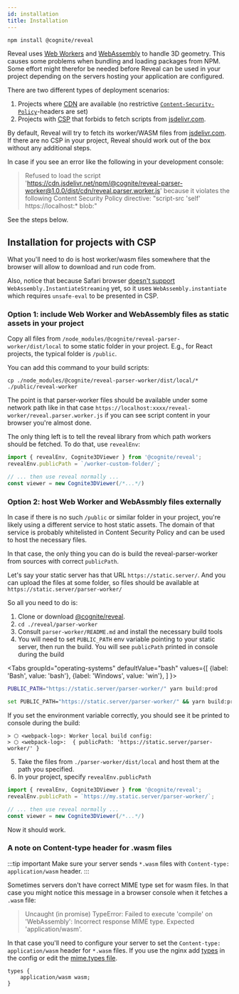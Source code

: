```yaml
---
id: installation
title: Installation
---
```


```bash npm2yarn
npm install @cognite/reveal
```

Reveal uses [Web Workers](https://developer.mozilla.org/en-US/docs/Web/API/Web_Workers_API) and [WebAssembly](https://webassembly.org/) to handle 3D geometry. This causes some problems when bundling and loading packages from NPM. Some effort might therefor be needed before Reveal can be used in your project depending on the servers hosting your application are configured.

There are two different types of deployment scenarios:

1. Projects where [CDN](https://en.wikipedia.org/wiki/Content_delivery_network) are available (no restrictive [`Content-Security-Policy`](https://developer.mozilla.org/en-US/docs/Web/HTTP/CSP)-headers are set)
2. Projects with [CSP](https://developer.mozilla.org/en-US/docs/Web/HTTP/CSP)
that forbids to fetch scripts from [jsdelivr.com](https://www.jsdelivr.com/).

By default, Reveal will try to fetch its worker/WASM files from [jsdelivr.com](https://www.jsdelivr.com/).
If there are no CSP in your project, Reveal should work out of the box without any additional steps.

In case if you see an error like the following in your development console:

> Refused to load the script 'https://cdn.jsdelivr.net/npm/@cognite/reveal-parser-worker@1.0.0/dist/cdn/reveal.parser.worker.js' because it violates the following Content Security Policy directive: "script-src 'self' https://localhost:* blob:"

See the steps below.

## Installation for projects with CSP

What you'll need to do is host worker/wasm files somewhere that the browser will allow to download and run code from.

Also, notice that because Safari browser [doesn't support](https://caniuse.com/#search=instantiateStreaming)
`WebAssembly.InstantiateStreaming` yet, so it uses `WebAssembly.instantiate` which requires
`unsafe-eval` to be presented in CSP.

### Option 1: include Web Worker and WebAssembly files as static assets in your project

Copy all files from `/node_modules/@cognite/reveal-parser-worker/dist/local`
to some static folder in your project. E.g., for React projects, the typical folder is `/public`.

You can add this command to your build scripts:

```
cp ./node_modules/@cognite/reveal-parser-worker/dist/local/* ./public/reveal-worker
```

The point is that parser-worker files should be available under some network path
like in that case `https://localhost:xxxx/reveal-worker/reveal.parser.worker.js` if you can see
script content in your browser you're almost done.

The only thing left is to tell the reveal library from which path workers should be fetched.
To do that, use `revealEnv`:

```js
import { revealEnv, Cognite3DViewer } from '@cognite/reveal';
revealEnv.publicPath = `/worker-custom-folder/`;

// ... then use reveal normally ...
const viewer = new Cognite3DViewer(/*...*/)
```

### Option 2: host Web Worker and WebAssmbly files externally

In case if there is no such `/public` or similar folder in your project, you're likely using a different service
to host static assets. The domain of that service is probably whitelisted in Content Security Policy and can be used to host the necessary files.

In that case, the only thing you can do is build the reveal-parser-worker from sources with correct `publicPath`.

Let's say your static server has that URL `https://static.server/`. And you can upload the files
at some folder, so files should be available at `https://static.server/parser-worker/`

So all you need to do is:

1. Clone or download [@cognite/reveal](https://github.com/cognitedata/reveal).
2. `cd ./reveal/parser-worker`
3. Consult `parser-worker/README.md` and install the necessary build tools
4. You will need to set `PUBLIC_PATH` env variable pointing to your static server,
then run the build. You will see `publicPath` printed in console during the build

<Tabs
  groupId="operating-systems"
  defaultValue="bash"
  values={[
    {label: 'Bash', value: 'bash'},
    {label: 'Windows', value: 'win'},
  ]
}>
<TabItem value="bash">

```bash
PUBLIC_PATH="https://static.server/parser-worker/" yarn build:prod
```
</TabItem>
<TabItem value="win">

```bash
set PUBLIC_PATH="https://static.server/parser-worker/" && yarn build:prod
```
</TabItem>
</Tabs>

If you set the environment variable correctly, you should see it be printed to console during the build:

```log
> ⬡ <webpack-log>: Worker local build config:
> ⬡ <webpack-log>:  { publicPath: 'https://static.server/parser-worker/' }
```

5. Take the files from `./parser-worker/dist/local` and host them at the path you specified.
6. In your project, specify `revealEnv.publicPath`

```js
import { revealEnv, Cognite3DViewer } from '@cognite/reveal';
revealEnv.publicPath = `https://my.static.server/parser-worker/`;

// ... then use reveal normally ...
const viewer = new Cognite3DViewer(/*...*/)
```

Now it should work.

### A note on Content-type header for .wasm files

:::tip important
Make sure your server sends `*.wasm` files with `Content-type: application/wasm` header.
:::

Sometimes servers don't have correct MIME type set for wasm files.
In that case you might notice this message in a browser console when it fetches a `.wasm` file:

> Uncaught (in promise) TypeError: Failed to execute 'compile' on 'WebAssembly': Incorrect response MIME type. Expected 'application/wasm'.

In that case you'll need to configure your server to set the `Content-type: application/wasm` header for `*.wasm` files.
If you use the nginx add [types](https://nginx.org/en/docs/http/ngx_http_core_module.html#types) in the config
or edit the [mime.types file](https://www.nginx.com/resources/wiki/start/topics/examples/full/#mime-types).

```types title="/mime.types"
types {
    application/wasm wasm;
}
```
